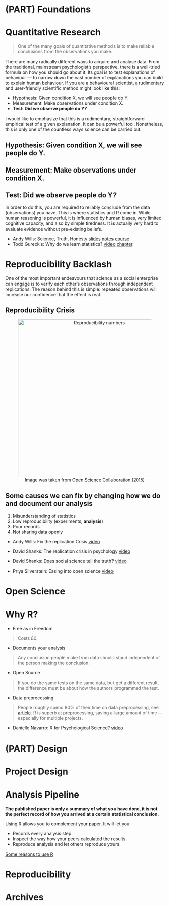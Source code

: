 # (PART) Foundations {-}

# Quantitative Research

> One of the many goals of quantitative methods is to make reliable conclusions from the observations you make. 

There are many radically different ways to acquire and analyse data.
From the traditional, mainstream psychologist's perspective, there is a well-tried formula on how you should go about it.
Its goal is to test explanations of behaviour — to narrow down the vast number of explanations you can build to explain human behaviour.
If you are a behavioural scientist, a rudimentary and user-friendly scientific method might look like this:

* Hypothesis: Given condition X, we will see people do Y.
* Measurement: Make observations under condition X.
* **Test: Did we observe people do Y?**

I would like to emphasize that this is a rudimentary, straightforward empirical test of a given explanation.
It can be a powerful tool.
Nonetheless, this is only one of the countless ways science can be carried out.

## Hypothesis: Given condition X, we will see people do Y.
## Measurement: Make observations under condition X.
## **Test: Did we observe people do Y?**

In order to do this, you are required to reliably conclude from the data (observations) you have.
This is where statistics and R come in.
While human reasoning is powerful, it is influenced by human biases, very limited cognitive capacity, and also by simple tiredness.
It is actually very hard to evaluate evidence without pre-existing beliefs.

* Andy Wills: Science, Truth, Honesty [slides](https://www.andywills.info/critical-thinking/ScienceTruthHonestyInteract.pdf) [notes](https://www.andywills.info/critical-thinking/ScienceTruthHonestyNotesInteract.html) [course](https://www.andywills.info/critical-thinking/#ct-lectures)
* Todd Gureckis: Why do we learn statistics? [video](https://vimeo.com/508505679) [chapter](http://gureckislab.org/courses/spring21/labincp/chapters/01/00-whystats.html#video-lecture).


# Reproducibility Backlash

One of the most important endeavours that science as a social enterprise can engage is to verify each other's observations through independent replications.
The reason behind this is simple: repeated observations will increase our confidence that the effect is real.


## Reproducibility Crisis

<center>
<figure>
<img src="./assets/replication-crisis.png" width="500" alt="Reproducibility numbers" /></a>
<figcaption> Image was taken from [Open Science Collaboration (2015)](https://doi.org/10.1126/science.aac4716) </figcaption>
</figure>
</center>

## Some causes we can fix by changing how we do and document our analysis

1. Misunderstanding of statistics
2. Low reproducibility (experiments, **analysis**)
3. Poor records
4. Not sharing data openly

* Andy Wills: Fix the replication Crisis [video](https://www.youtube.com/watch?v=_OqiTVq12Pk)

* David Shanks: The replication crisis in psychology [video](https://www.youtube.com/watch?v=Zz627CecmgU)

* David Shanks: Does social science tell the truth? [video](https://www.youtube.com/watch?v=Jt7gEAoUl8s)

* Priya Silverstein: Easing into open science [video](https://www.youtube.com/watch?v=owJaD3UiseQ)

# Open Science

# Why R?

* Free as in Freedom

> Costs £0.

* Documents your analysis

> Any conclusion people make from data should stand independent of the person making
> the conclusion.

* Open Source

> If you do the same tests on the same data, but get a different result, the difference must be about how the authors programmed the test.

* Data preprocessing

> People roughly spend 80% of their time on data preprocessing, see [article](https://www.forbes.com/sites/gilpress/2016/03/23/data-preparation-most-time-consuming-least-enjoyable-data-science-task-survey-says/#5e7ed02f6f63).
> R is superb at preprocessing, saving a large amount of time — especially for multiple projects.

* Danielle Navarro: R for Psychological Science? [video](https://www.youtube.com/watch?v=xFkEbYk0C0Q)

# (PART) Design {-}

# Project Design

# Analysis Pipeline

**The published paper is only a summary of what you have done, it is not the perfect
record of how you arrived at a certain statistical conclusion.**

Using R allows you to complement your paper. It will let you:

* Records every analysis step.
* Inspect the way how your peers calculated the results.
* Reproduce analysis and let others reproduce yours.

[Some reasons to use R](https://www.andywills.info/rminr/why-r-student.html)


# Reproducibility

# Archives
